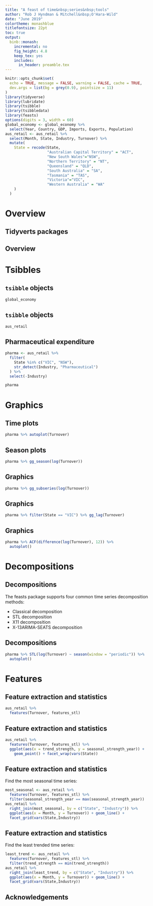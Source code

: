 ```yaml
---
title: "A feast of time&nbsp;series&nbsp;tools"
author: "Rob J Hyndman & Mitchell&nbsp;O'Hara-Wild"
date: "June 2019"
colortheme: monashblue
titlefontsize: 22pt
toc: true
output:
  binb::monash:
    incremental: no
    fig_height: 4.8
    keep_tex: yes
    includes:
      in_header: preamble.tex
---
```


```r
knitr::opts_chunk$set(
  echo = TRUE, message = FALSE, warning = FALSE, cache = TRUE,
  dev.args = list(bg = grey(0.9), pointsize = 11)
)
library(tidyverse)
library(lubridate)
library(tsibble)
library(tsibbledata)
library(feasts)
options(digits = 3, width = 60)
global_economy <- global_economy %>%
  select(Year, Country, GDP, Imports, Exports, Population)
aus_retail <- aus_retail %>%
  select(Month, State, Industry, Turnover) %>%
  mutate(
    State = recode(State, 
                   "Australian Capital Territory" = "ACT",
                   "New South Wales"="NSW", 
                   "Northern Territory" = "NT",
                   "Queensland" = "QLD",
                   "South Australia" = "SA",
                   "Tasmania" = "TAS",
                   "Victoria"="VIC",
                   "Western Australia" = "WA"
    )
  )
```

# Overview

## Tidyverts packages

\begin{textblock}{3.8}(8,0)\begin{alertblock}{}\Large\textbf{tidyverts.org}\end{alertblock}\end{textblock}

\placefig{1}{1.4}{width=4cm}{tsibble.png}
\placefig{5}{1.4}{width=4cm}{tsibbledata.png}
\placefig{3}{4.85}{width=4cm}{feasts.png}
\placefig{7}{4.85}{width=4cm}{fable.png}

## Overview

\placefig{.2}{1.5}{width=4cm}{feasts.png}

\begin{textblock}{7.7}(4.7,1.5)\large
\begin{block}{\fontsize{20}{20}\sf\bfseries\textcolor{DarkYellow}{F}eature \textcolor{DarkYellow}{E}xtraction \textcolor{DarkYellow}{A}nd \textcolor{DarkYellow}{S}tatistics for \textcolor{DarkYellow}{T}ime \textcolor{DarkYellow}{S}eries}
\begin{itemize}
\item works with tidy temporal data provided by the tsibble package.
\item produces time series features, decompositions, statistical summaries and visualisations.
\end{itemize}
\end{block}
\end{textblock}


# Tsibbles

## `tsibble` objects

\fontsize{10}{11.2}\sf

```r
global_economy
```

\only<2->{\begin{textblock}{.75}(2.15,3.7)
\begin{alertblock}{}\fontsize{10}{10}\sf Index\phantom{dg}\end{alertblock}
\end{textblock}}
\only<3->{\begin{textblock}{1.6}(3.28,3.7)
\begin{alertblock}{}\fontsize{10}{10}\sf Key\phantom{dg}\end{alertblock}
\end{textblock}}
\only<4>{\begin{textblock}{6.7}(5.5,3.7)
\begin{alertblock}{}\fontsize{10}{10}\sf Measured variables\phantom{dg}\end{alertblock}
\end{textblock}}


## `tsibble` objects

\fontsize{10}{11.2}\sf

```r
aus_retail
```

\only<2->{\begin{textblock}{1.2}(2.3,3.7)
\begin{alertblock}{}\fontsize{10}{10}\sf Index\phantom{dg}\end{alertblock}
\end{textblock}}
\only<3->{\begin{textblock}{6.3}(3.95,3.7)
\begin{alertblock}{}\fontsize{10}{10}\sf Keys\phantom{dg}\end{alertblock}
\end{textblock}}
\only<4>{\begin{textblock}{1.5}(11,3.7)
\begin{alertblock}{}\fontsize{10}{10}\sf Measure\phantom{dg}\end{alertblock}
\end{textblock}}


## Pharmaceutical expenditure

\fontsize{9}{10}\sf

```r
pharma <- aus_retail %>%
  filter(
    State %in% c("VIC", "NSW"),
    str_detect(Industry, "Pharmaceutical")
  ) %>%
  select(-Industry)
```

```r
pharma
```


# Graphics

## Time plots

\fontsize{9}{10}\sf

```r
pharma %>% autoplot(Turnover)
```

## Season plots
\fontsize{9}{10}\sf

```r
pharma %>% gg_season(log(Turnover))
```

## Graphics
\fontsize{9}{10}\sf

```r
pharma %>% gg_subseries(log(Turnover))
```

## Graphics
\fontsize{9}{10}\sf

```r
pharma %>% filter(State == "VIC") %>% gg_lag(Turnover)
```

## Graphics
\fontsize{9}{10}\sf

```r
pharma %>% ACF(difference(log(Turnover), 12)) %>%
  autoplot()
```

# Decompositions

## Decompositions

The feasts package supports four common time series decomposition methods:

* Classical decomposition
* STL decomposition
* X11 decomposition
* X-13ARIMA-SEATS decomposition

## Decompositions
\fontsize{9}{10}\sf

```r
pharma %>% STL(log(Turnover) ~ season(window = "periodic")) %>%
  autoplot()
```

# Features

## Feature extraction and statistics

\fontsize{9}{10}\sf

```r
aus_retail %>%
  features(Turnover, features_stl)
```

## Feature extraction and statistics
\fontsize{9}{9}\sf

```r
aus_retail %>%
  features(Turnover, features_stl) %>%
  ggplot(aes(x = trend_strength, y = seasonal_strength_year)) +
    geom_point() + facet_wrap(vars(State))
```

\only<2->{\begin{textblock}{3.8}(8.7,7.3)
\begin{alertblock}{}\fontsize{10}{11}\sf Most of Australian's retail industries are highly trended and seasonal for all states.
\end{alertblock}\end{textblock}}

## Feature extraction and statistics
\fontsize{9}{9}\sf

Find the most seasonal time series:

```r
most_seasonal <- aus_retail %>%
  features(Turnover, features_stl) %>%
  filter(seasonal_strength_year == max(seasonal_strength_year))
aus_retail %>%
  right_join(most_seasonal, by = c("State", "Industry")) %>%
  ggplot(aes(x = Month, y = Turnover)) + geom_line() +
  facet_grid(vars(State,Industry))
```


## Feature extraction and statistics
\fontsize{9}{9}\sf

Find the least trended time series:

```r
least_trend <- aus_retail %>%
  features(Turnover, features_stl) %>%
  filter(trend_strength == min(trend_strength))
aus_retail %>%
  right_join(least_trend, by = c("State", "Industry")) %>%
  ggplot(aes(x = Month, y = Turnover)) + geom_line() +
  facet_grid(vars(State,Industry))
```


## Acknowledgements


###
\fontsize{11}{11}\sf
\centering\begin{tabular}{p{3.1cm}ll}
\includegraphics[height=3cm]{earowang} &
\includegraphics[height=3cm]{mitch} &
\includegraphics[height=3cm]{dicook} \\
Earo Wang  &
Mitchell O'Hara-Wild &
Di Cook  \\
\end{tabular}


